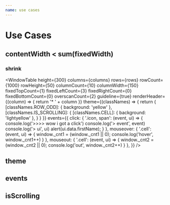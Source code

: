 ```yaml
---
name: use cases
---
```



# Use Cases

## contentWidth < sum(fixedWidth)

### shrink

<WindowTable
        height={300}
        columns={columns}
        rows={rows}
        rowCount={1000}
        rowHeight={50}
        columnCount={10}
        columnWidth={150}
        fixedTopCount={1}
        fixedLeftCount={3}
        fixedRightCount={0}
        fixedBottomCount={0}
        overscanCount={2}
        guideline={true}
        renderHeader={(column) => {
          return '* ' + column
        }}
        theme={(classNames) => {
          return {
            [classNames.ROW_ODD]: {
              background: 'yellow'
            },
            [classNames.IS_SCROLLING]: {
              [classNames.CELL]: {
                background: 'lightyellow'
              },
            }
          }
        }}
        events={{
          click: {
            '.icon, span': (event, ui) => {
              console.log('>>>> wow i got a click')
              console.log('> event', event)
              console.log('> ui', ui)
              alert(ui.data.firstName);
            }
          },
          mouseover: {
            '.cell': (event, ui) => {
              window._cnt1 = (window._cnt1 || 0);
              console.log('hover', window._cnt1++)
            }
          },
          mouseout: {
            '.cell': (event, ui) => {
              window._cnt2 = (window._cnt2 || 0);
              console.log('out', window._cnt2++)
            }
          },
        }}
      />


## theme

## events

## isScrolling